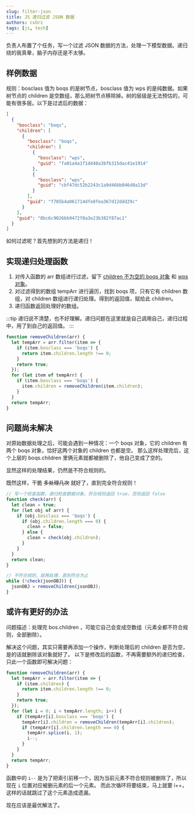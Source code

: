 ```yaml
---
slug: filter-json
title: JS 递归过滤 JSON 数据
authors: cxOrz
tags: [js, tech]
---
```


负责人布置了个任务，写一个过滤 JSON 数据的方法，处理一下模型数据。递归绕的我真晕，脑子内存还是不太够。

## 样例数据
规则：bosclass 值为 boqs 的是树节点，bosclass 值为 wps 的是纯数据。如果树节点的 children 是空数组，那么把树节点移除掉。树的层级是无法预估的，可能有很多层。以下是过滤后的数据：
```json
[
  {
    "bosclass": "boqs",
    "children": [
      {
        "bosclass": "boqs",
        "children": [
          {
            "bosclass": "wps",
            "guid": "fa01a4a1f1d448a3bfb315dac41e1914"
          },
          {
            "bosclass": "wps",
            "guid": "cbf47dc52b2243c1a9d46bb046d8a13d"
          }
        ],
        "guid": "f785b4a061714dfe8fea367d12ddd29c"
      }
    ],
    "guid": "8bc6c9026bb9472f8a3e23b382f87ac1"
  }
]
```

如何过滤呢？首先想到的方法是递归！
<!-- truncate -->
## 实现递归处理函数
1. 对传入函数的 arr 数组进行过滤，留下 <u>children 不为空的 boqs 对象</u> 和 <u>wps 对象</u>。
2. 对过滤得到的数组 tempArr 进行遍历，找到 boqs 项，只有它有 children 数组，对 children 数组进行递归处理。得到的返回值，赋给此 children。
3. 递归函数返回处理好的数组。

:::tip
递归说不清楚，也不好理解。递归问题在这里就是自己调用自己，递归过程中，用了到自己的返回值。
:::
```javascript
function removeChildren(arr) {
  let tempArr = arr.filter(item => {
    if (item.bosclass === 'boqs') {
      return item.children.length !== 0;
    }
    return true;
  });
  for (let item of tempArr) {
    if (item.bosclass === 'boqs') {
      item.children = removeChildren(item.children);
    }
  }
  return tempArr;
}
```

## 问题尚未解决

对原始数据处理之后，可能会遇到一种情况：一个 boqs 对象，它的 children 有两个 boqs 对象，恰好这两个对象的 children 也都是空。
那么这样处理完后，这个上层的 boqs.children 里俩元素就都被删除了，他自己变成了空的。

显然这样的处理结果，仍然是不符合规则的。

既然这样，干脆 ~~多处理几次~~ 就好了，直到完全符合规则！

```javascript
// 写一个检查函数，递归检查数据对象，符合规则返回 true，否则返回 false
function check(arr) {
  let clean = true;
  for (let obj of arr) {
    if (obj.bosclass === 'boqs') {
      if (obj.children.length === 0) {
        clean = false;
      } else {
        clean = check(obj.children);
      }
    }
  }
  return clean;
}

// 不符合规则，就再处理，直到符合为止
while (!check(jsonOBJ)) {
  jsonOBJ = removeChildren(jsonOBJ);
}
```

## 或许有更好的办法

问题描述：处理完 bos.children ，可能它自己会变成空数组（元素全都不符合规则，全部删除）。

解决这个问题，其实只需要再添加一个操作，判断处理后的 children 是否为空，是的话就删除该对象就好了。
以下是修改后的函数，不再需要额外的递归检查，只此一个函数即可解决问题：

```javascript
function removeChildren(arr) {
  let tempArr = arr.filter(item => {
    if (item.children) {
      return item.children.length !== 0;
    }
    return true;
  });
  for (let i = 0; i < tempArr.length; i++) {
    if (tempArr[i].bosclass === 'boqs') {
      tempArr[i].children = removeChildren(tempArr[i].children);
      if (tempArr[i].children.length === 0) {
        tempArr.splice(i, 1);
        i--;
      }
    }
  }
  return tempArr;
}
```

函数中的 `i--` 是为了把索引前移一个，因为当前元素不符合规则被删除了，所以现在 `i` 位置对应被删元素的后一个元素。
而此次循环将要结束，马上就要 i++，这样的话就跳过了这个元素造成遗漏。

现在应该是最优解法了。